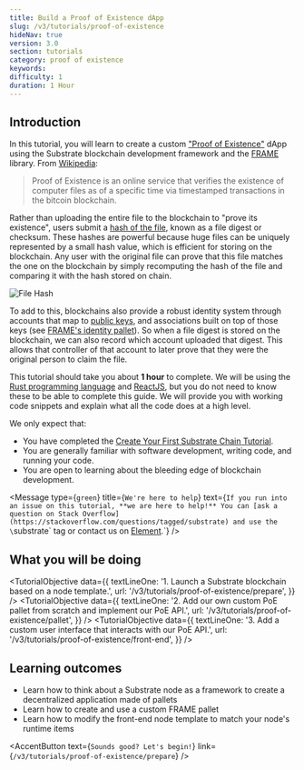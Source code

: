 ```yaml
---
title: Build a Proof of Existence dApp
slug: /v3/tutorials/proof-of-existence
hideNav: true
version: 3.0 
section: tutorials
category: proof of existence
keywords:
difficulty: 1
duration: 1 Hour
---
```


## Introduction

In this tutorial, you will learn to create a custom
["Proof of Existence"](https://en.wikipedia.org/wiki/Proof_of_Existence) dApp using the Substrate
blockchain development framework and the [FRAME](../../../v3/docs/runtime/frame) library. From
[Wikipedia](https://en.wikipedia.org/wiki/Proof_of_Existence):

> Proof of Existence is an online service that verifies the existence of computer files as of a
> specific time via timestamped transactions in the bitcoin blockchain.

Rather than uploading the entire file to the blockchain to "prove its existence", users submit a
[hash of the file](https://en.wikipedia.org/wiki/File_verification), known as a file digest or
checksum. These hashes are powerful because huge files can be uniquely represented by a small hash
value, which is efficient for storing on the blockchain. Any user with the original file can prove
that this file matches the one on the blockchain by simply recomputing the hash of the file and
comparing it with the hash stored on chain.

![File Hash](../../../../src/images/tutorials/02-proof-of-existence/file-hash.png)

To add to this, blockchains also provide a robust identity system through accounts that map to
[public keys](https://en.wikipedia.org/wiki/Public-key_cryptography), and associations built on
top of those keys (see [FRAME's identity pallet](https://github.com/paritytech/substrate/tree/v3.0.0/frame/identity)).
So when a file digest is stored on the blockchain, we can also record which account uploaded that digest.
This allows that controller of that account to later prove that they were the original person to claim the file.

This tutorial should take you about **1 hour** to complete. We will be using the
[Rust programming language](https://www.rust-lang.org/) and [ReactJS](https://reactjs.org/), but you
do not need to know these to be able to complete this guide. We will provide you with working code
snippets and explain what all the code does at a high level.

We only expect that:

- You have completed the
  [Create Your First Substrate Chain Tutorial](../../tutorials/create-your-first-substrate-chain).
- You are generally familiar with software development, writing code, and running your code.
- You are open to learning about the bleeding edge of blockchain development.

<Message
  type={`green`}
  title={`We're here to help`}
  text={`If you run into an issue on this tutorial, **we are here to help!** You can
  [ask a question on Stack Overflow](https://stackoverflow.com/questions/tagged/substrate) and use the
  \`substrate\` tag or contact us on [Element](https://matrix.to/#/#substrate-technical:matrix.org).`}
/>

## What you will be doing

<TutorialObjective
  data={{
    textLineOne:
      '1. Launch a Substrate blockchain based on a node template.',
    url: '/v3/tutorials/proof-of-existence/prepare',
  }}
/>
<TutorialObjective
  data={{
    textLineOne:
      '2. Add our own custom PoE pallet from scratch and implement our PoE API.',
    url: '/v3/tutorials/proof-of-existence/pallet',
  }}
/>
<TutorialObjective
  data={{
    textLineOne:
      '3. Add a custom user interface that interacts with our PoE API.',
    url: '/v3/tutorials/proof-of-existence/front-end',
  }}
/>

## Learning outcomes
- Learn how to think about a Substrate node as a framework to create a decentralized application made of pallets
- Learn how to create and use a custom FRAME pallet 
- Learn how to modify the front-end node template to match your node's runtime items

<AccentButton text={`Sounds good? Let's begin!`} link={`/v3/tutorials/proof-of-existence/prepare`} />